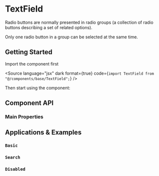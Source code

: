 

<Meta of={TextFieldStories} />

# TextField

Radio buttons are normally presented in radio groups (a collection of radio buttons describing a set of related options). 

Only one radio button in a group can be selected at the same time.

## <a id="getting-started"></a>Getting Started

Import the component first

<Source
  language="jsx"
  dark
  format={true}
  code={`import TextField from "@/components/base/TextField";`}
/>

Then start using the component:

<Canvas>
  <Story of={TextFieldStories.Default} />
</Canvas>

## <a id="component-api"></a>Component API

### Main Properties

<ArgsTable of={TextField} />

## <a id="applications-examples"></a>Applications & Examples

### <a id="color-variant"></a>`Basic`

<Canvas>
  <Story of={TextFieldStories.Basic} />
</Canvas>

### <a id="color-variant"></a>`Search`

<Canvas>
  <Story of={TextFieldStories.Search} />
</Canvas>

### <a id="color-variant"></a>`Disabled`

<Canvas>
  <Story of={TextFieldStories.Disabled} />
</Canvas>

